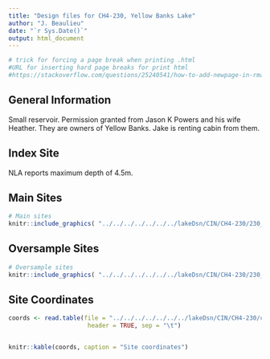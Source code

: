 ```yaml
---
title: "Design files for CH4-230, Yellow Banks Lake"
author: "J. Beaulieu"
date: "`r Sys.Date()`"
output: html_document
---
```


```r
# trick for forcing a page break when printing .html
#URL for inserting hard page breaks for print html
#https://stackoverflow.com/questions/25240541/how-to-add-newpage-in-rmarkdown-in-a-smart-way
```
## General Information
Small reservoir.  Permission granted from Jason K Powers and his wife Heather.  They are owners of Yellow Banks.  Jake is renting cabin from them.

## Index Site
NLA reports maximum depth of 4.5m.

## Main Sites
```r
# Main sites
knitr::include_graphics( "../../../../../../../lakeDsn/CIN/CH4-230/230_Main.png")
```
<P style="page-break-before: always">
  
  

## Oversample Sites
```r
# Oversample sites
knitr::include_graphics( "../../../../../../../lakeDsn/CIN/CH4-230/230_Over.png")
```

<P style="page-break-before: always">
## Site Coordinates
```r

coords <- read.table(file = "../../../../../../../lakeDsn/CIN/CH4-230/ch4_230Sites.txt",
                      header = TRUE, sep = "\t")


knitr::kable(coords, caption = "Site coordinates")
```